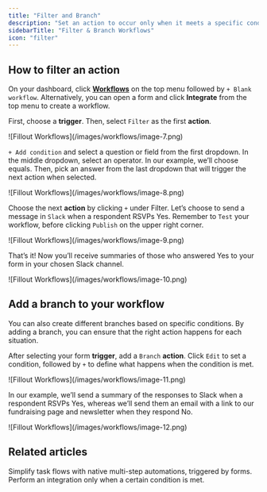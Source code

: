 ```yaml
---
title: "Filter and Branch"
description: "Set an action to occur only when it meets a specific condition. Add branches to trigger different actions based on specific responses in your workflow."
sidebarTitle: "Filter & Branch Workflows"
icon: "filter"
---
```


## How to filter an action

On your dashboard, click [**Workflows**](/workflows) on the top menu followed by `+ Blank workflow`. Alternatively, you can open a form and click **Integrate** from the top menu to create a workflow.

First, choose a **trigger**. Then, select `Filter` as the first **action**.

<Frame>
  ![Fillout Workflows](/images/workflows/image-7.png)
</Frame>

`+ Add condition` and select a question or field from the first dropdown. In the middle dropdown, select an operator. In our example, we’ll choose equals. Then, pick an answer from the last dropdown that will trigger the next action when selected.

<Frame>
  ![Fillout Workflows](/images/workflows/image-8.png)
</Frame>

Choose the next **action** by clicking `+` under Filter. Let’s choose to send a message in `Slack` when a respondent RSVPs Yes. Remember to `Test` your workflow, before clicking `Publish` on the upper right corner.

<Frame>
  ![Fillout Workflows](/images/workflows/image-9.png)
</Frame>

That’s it\! Now you’ll receive summaries of those who answered Yes to your form in your chosen Slack channel.

<Frame>
  ![Fillout Workflows](/images/workflows/image-10.png)
</Frame>

## Add a branch to your workflow

You can also create different branches based on specific conditions. By adding a branch, you can ensure that the right action happens for each situation.

After selecting your form **trigger**, add a `Branch` **action**. Click `Edit` to set a condition, followed by `+` to define what happens when the condition is met.

<Frame>
  ![Fillout Workflows](/images/workflows/image-11.png)
</Frame>

In our example, we’ll send a summary of the responses to Slack when a respondent RSVPs Yes, whereas we’ll send them an email with a link to our fundraising page and newsletter when they respond No.

<Frame>
  ![Fillout Workflows](/images/workflows/image-12.png)
</Frame>

## Related articles

<CardGroup cols={3}>
  <Card title="Workflows" icon="code-branch" iconType="regular" color="#FFC738" href="/workflows">
    Simplify task flows with native multi-step automations, triggered by forms.
  </Card>
  <Card title="Conditional integration logic" icon="gear-complex" iconType="regular" color="#FFC738" href="/conditional-integration">
    Perform an integration only when a certain condition is met.
  </Card>
</CardGroup>